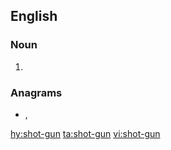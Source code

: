 {{also|shotgun}}
==English==

===Noun===
{{en-noun|~}}

# {{alternative spelling of|shotgun|lang=en}}

===Anagrams===
* {{l|en|gunshot}}, {{l|en|noughts}}

[[hy:shot-gun]]
[[ta:shot-gun]]
[[vi:shot-gun]]